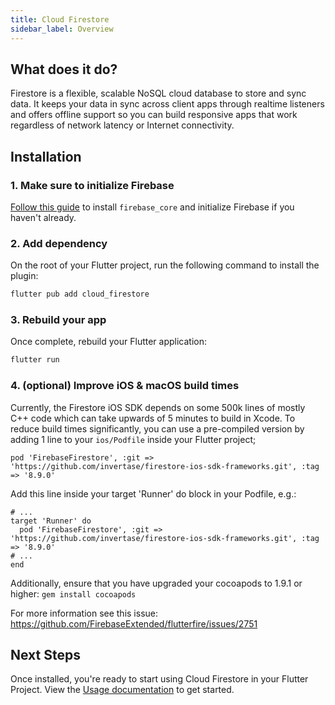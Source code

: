 ```yaml
---
title: Cloud Firestore
sidebar_label: Overview
---
```


## What does it do?

Firestore is a flexible, scalable NoSQL cloud database to store and sync data.
It keeps your data in sync across client apps through realtime listeners and offers offline support so you can build responsive apps that work regardless of network latency or Internet connectivity.

<YouTube id="QcsAb2RR52c" />

## Installation

### 1. Make sure to initialize Firebase

[Follow this guide](../overview.mdx) to install `firebase_core` and initialize Firebase if you haven't already.

### 2. Add dependency

On the root of your Flutter project, run the following command to install the plugin:

```bash {5}
flutter pub add cloud_firestore
```

### 3. Rebuild your app

Once complete, rebuild your Flutter application:

```bash
flutter run
```

### 4. (optional) Improve iOS & macOS build times

Currently, the Firestore iOS SDK depends on some 500k lines of mostly C++ code which can take upwards of 5 minutes to build in Xcode. To reduce build times significantly, you can use a pre-compiled version by adding 1 line to your `ios/Podfile` inside your Flutter project;

`pod 'FirebaseFirestore', :git => 'https://github.com/invertase/firestore-ios-sdk-frameworks.git', :tag => '8.9.0'`

Add this line inside your target 'Runner' do block in your Podfile, e.g.:

```
# ...
target 'Runner' do
  pod 'FirebaseFirestore', :git => 'https://github.com/invertase/firestore-ios-sdk-frameworks.git', :tag => '8.9.0'
# ...
end
```

Additionally, ensure that you have upgraded your cocoapods to 1.9.1 or higher:
`gem install cocoapods`

For more information see this issue: https://github.com/FirebaseExtended/flutterfire/issues/2751

## Next Steps

Once installed, you're ready to start using Cloud Firestore in your Flutter Project. View the
[Usage documentation](./usage.mdx) to get started.
